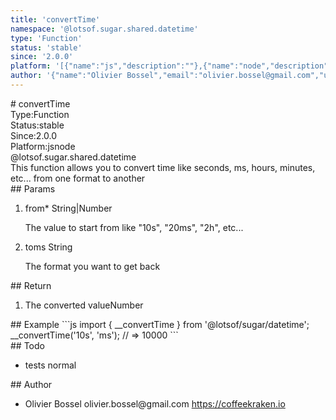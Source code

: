 ```yaml
---
title: 'convertTime'
namespace: '@lotsof.sugar.shared.datetime'
type: 'Function'
status: 'stable'
since: '2.0.0'
platform: '[{"name":"js","description":""},{"name":"node","description":""}]'
author: '{"name":"Olivier Bossel","email":"olivier.bossel@gmail.com","url":"https://coffeekraken.io"}'
---
```

<div class="docmap-mdx">
# convertTime
<div class="_metas">
<div class="_type"><span class="_type-label">Type:</span><span class="_type-value">Function</span></div>
<div class="_status"><span class="_status-label">Status:</span><span class="_status-value -stable">stable</span></div>
<div class="_since"><span class="_since-label">Since:</span><span class="_since-value">2.0.0</span></div>
<div class="_platform"><span class="_platform-label">Platform:</span><span class="_platform-value -js">js</span><span class="_platform-value -node">node</span></div>
</div>
<div class="_namespace">@lotsof.sugar.shared.datetime</div>
<div class="_description">
This function allows you to convert time like seconds, ms, hours, minutes, etc... from one format to another
</div>
<div class="_params">
## Params
<ol class="_list">
<li class="_item">
<span class="_name">from<span class="_required">*</span></span><span class="_default"></span> <span class="_type">String&vert;Number</span>
<p class="_description">The value to start from like &quot;10s&quot;&comma; &quot;20ms&quot;&comma; &quot;2h&quot;&comma; etc&period;&period;&period;</p>
</li>
<li class="_item">
<span class="_name">to</span><span class="_default">ms</span> <span class="_type">String</span>
<p class="_description">The format you want to get back</p>
</li>
</ol>
</div>
<div class="_return">
## Return
<ol class="_list">
<li class="_item">
<span class="_description">The converted value</span><span class="_default"></span><span class="_type">Number</span>
</li>
</ol>
</div>
<div class="_examples">
## Example
```js
import { __convertTime } from '@lotsof/sugar/datetime';
__convertTime('10s', 'ms'); // => 10000
```
</div>
<div class="_todo">
## Todo
<ul class="_list">
<li class="_item">
<span class="_description">tests</span>
<span class="_priority -normal">normal</span>
</li>
</ul>
</div>
<div class="_author">
## Author
<ul class="_list">
<li class="_item">
<span class="_name">Olivier Bossel</span>
<span class="_email">olivier.bossel@gmail.com</span>
<a href="https://coffeekraken.io" target="_blank" class="_url">https://coffeekraken.io</a>
</li>
</ul>
</div>
</div>